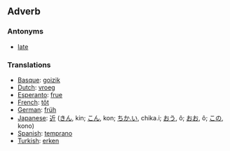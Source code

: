 ==Adverb==

===Antonyms===

*[[late]]

===Translations===
*[[Basque]]: [[goizik]]
*[[Dutch]]: [[vroeg]]
*[[Esperanto]]: [[frue]]
*[[French]]: [[tôt]]
*[[German]]: [[früh]]
*[[Japanese]]: [[近]] ([[きん]], kin; [[こん]], kon; [[ちか.い]], chika.i; [[おう]], ô; [[おお]], ô; [[この]], kono)
*[[Spanish]]: [[temprano]]
*[[Turkish]]: [[erken]]